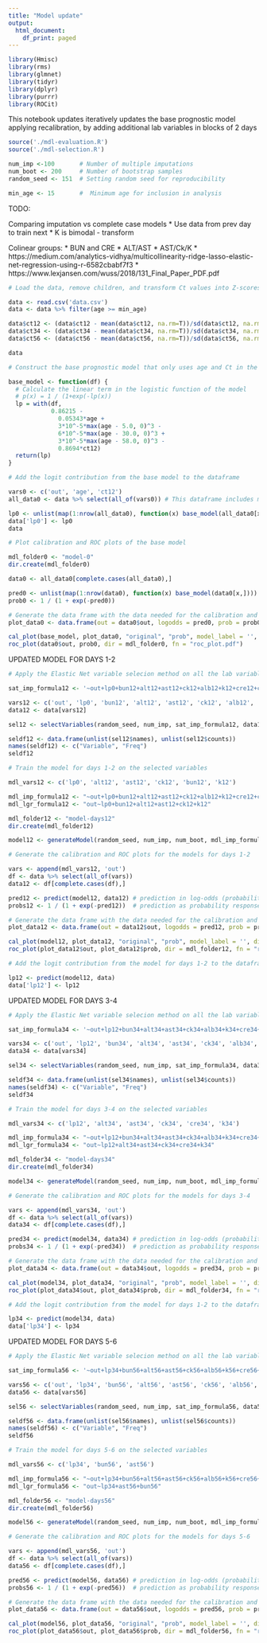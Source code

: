 ```yaml
---
title: "Model update"
output:
  html_document:
    df_print: paged
---
```


```r
library(Hmisc)
library(rms)
library(glmnet)
library(tidyr)
library(dplyr)
library(purrr)
library(ROCit)
```

This notebook updates iteratively updates the base prognostic model applying recalibration, by adding additional lab variables in blocks of 2 days

```r
source('./mdl-evaluation.R')
source('./mdl-selection.R')

num_imp <-100       # Number of multiple imputations
num_boot <- 200     # Number of bootstrap samples
random_seed <- 151  # Setting random seed for reproducibility

min_age <- 15       #  Minimum age for inclusion in analysis
```

TODO:

Comparing imputation vs complete case models
* Use data from prev day to train next
* K is bimodal - transform


Colinear groups:
  * BUN and CRE
  * ALT/AST 
  * AST/Ck/K
  * https://medium.com/analytics-vidhya/multicollinearity-ridge-lasso-elastic-net-regression-using-r-6582cbabf7f3
  * https://www.lexjansen.com/wuss/2018/131_Final_Paper_PDF.pdf


```r
# Load the data, remove children, and transform Ct values into Z-scores

data <- read.csv('data.csv')
data <- data %>% filter(age >= min_age)

data$ct12 <- (data$ct12 - mean(data$ct12, na.rm=T))/sd(data$ct12, na.rm=T)
data$ct34 <- (data$ct34 - mean(data$ct34, na.rm=T))/sd(data$ct34, na.rm=T)
data$ct56 <- (data$ct56 - mean(data$ct56, na.rm=T))/sd(data$ct56, na.rm=T)

data
```

```r
# Construct the base prognostic model that only uses age and Ct in the first 48 hours

base_model <- function(df) {
  # Calculate the linear term in the logistic function of the model
  # p(x) = 1 / (1+exp(-lp(x))
  lp = with(df, 
            0.86215 - 
              0.05343*age + 
              3*10^-5*max(age - 5.0, 0)^3 - 
              6*10^-5*max(age - 30.0, 0)^3 + 
              3*10^-5*max(age - 58.0, 0)^3 - 
              0.8694*ct12)
  return(lp)
}
```

```r
# Add the logit contribution from the base model to the dataframe

vars0 <- c('out', 'age', 'ct12')
all_data0 <- data %>% select(all_of(vars0)) # This dataframe includes missing entries

lp0 <- unlist(map(1:nrow(all_data0), function(x) base_model(all_data0[x,])))
data['lp0'] <- lp0
data
```


```r
# Plot calibration and ROC plots of the base model

mdl_folder0 <- "model-0"
dir.create(mdl_folder0)

data0 <- all_data0[complete.cases(all_data0),]

pred0 <- unlist(map(1:nrow(data0), function(x) base_model(data0[x,]))) # prediction in log-odds (probabilities on logit scale)
prob0 <- 1 / (1 + exp(-pred0))                                         # prediction as probability response

# Generate the data frame with the data needed for the calibration and ROC plots
plot_data0 <- data.frame(out = data0$out, logodds = pred0, prob = prob0)

cal_plot(base_model, plot_data0, "original", "prob", model_label = '', dir = mdl_folder0, fn = "cal_plot.pdf")
roc_plot(data0$out, prob0, dir = mdl_folder0, fn = "roc_plot.pdf")
```

UPDATED MODEL FOR DAYS 1-2

```r
# Apply the Elastic Net variable selecion method on all the lab variables available for days 1-2

sat_imp_formula12 <- '~out+lp0+bun12+alt12+ast12+ck12+alb12+k12+cre12+crp12'

vars12 <- c('out', 'lp0', 'bun12', 'alt12', 'ast12', 'ck12', 'alb12', 'k12', 'cre12', 'crp12')
data12 <- data[vars12]

sel12 <- selectVariables(random_seed, num_imp, sat_imp_formula12, data12, TRUE)

seldf12 <- data.frame(unlist(sel12$names), unlist(sel12$counts))
names(seldf12) <- c("Variable", "Freq")
seldf12
```

```r
# Train the model for days 1-2 on the selected variables

mdl_vars12 <- c('lp0', 'alt12', 'ast12', 'ck12', 'bun12', 'k12')

mdl_imp_formula12 <- "~out+lp0+bun12+alt12+ast12+ck12+alb12+k12+cre12+crp12"
mdl_lgr_formula12 <- "out~lp0+bun12+alt12+ast12+ck12+k12"

mdl_folder12 <- "model-days12"
dir.create(mdl_folder12)

model12 <- generateModel(random_seed, num_imp, num_boot, mdl_imp_formula12, mdl_lgr_formula12, data, mdl_vars12, mdl_folder12)
```

```r
# Generate the calibration and ROC plots for the models for days 1-2

vars <- append(mdl_vars12, 'out')
df <- data %>% select(all_of(vars))
data12 <- df[complete.cases(df),]

pred12 <- predict(model12, data12) # prediction in log-odds (probabilities on logit scale)
probs12 <- 1 / (1 + exp(-pred12))  # prediction as probability response

# Generate the data frame with the data needed for the calibration and ROC plots
plot_data12 <- data.frame(out = data12$out, logodds = pred12, prob = probs12)

cal_plot(model12, plot_data12, "original", "prob", model_label = '', dir = mdl_folder12, fn = "cal_plot.pdf")
roc_plot(plot_data12$out, plot_data12$prob, dir = mdl_folder12, fn = "roc_plot.pdf")
```


```r
# Add the logit contribution from the model for days 1-2 to the dataframe

lp12 <- predict(model12, data)
data['lp12'] <- lp12
```

UPDATED MODEL FOR DAYS 3-4

```r
# Apply the Elastic Net variable selecion method on all the lab variables available for days 3-4

sat_imp_formula34 <- '~out+lp12+bun34+alt34+ast34+ck34+alb34+k34+cre34+crp34'

vars34 <- c('out', 'lp12', 'bun34', 'alt34', 'ast34', 'ck34', 'alb34', 'k34', 'cre34', 'crp34')
data34 <- data[vars34]

sel34 <- selectVariables(random_seed, num_imp, sat_imp_formula34, data34, TRUE)

seldf34 <- data.frame(unlist(sel34$names), unlist(sel34$counts))
names(seldf34) <- c("Variable", "Freq")
seldf34
```

```r
# Train the model for days 3-4 on the selected variables

mdl_vars34 <- c('lp12', 'alt34', 'ast34', 'ck34', 'cre34', 'k34')

mdl_imp_formula34 <- "~out+lp12+bun34+alt34+ast34+ck34+alb34+k34+cre34+crp34"
mdl_lgr_formula34 <- "out~lp12+alt34+ast34+ck34+cre34+k34"

mdl_folder34 <- "model-days34"
dir.create(mdl_folder34)

model34 <- generateModel(random_seed, num_imp, num_boot, mdl_imp_formula34, mdl_lgr_formula34, data, mdl_vars34, mdl_folder34)
```

```r
# Generate the calibration and ROC plots for the models for days 3-4

vars <- append(mdl_vars34, 'out')
df <- data %>% select(all_of(vars))
data34 <- df[complete.cases(df),]

pred34 <- predict(model34, data34) # prediction in log-odds (probabilities on logit scale)
probs34 <- 1 / (1 + exp(-pred34))  # prediction as probability response

# Generate the data frame with the data needed for the calibration and ROC plots
plot_data34 <- data.frame(out = data34$out, logodds = pred34, prob = probs34)

cal_plot(model34, plot_data34, "original", "prob", model_label = '', dir = mdl_folder34, fn = "cal_plot.pdf")
roc_plot(plot_data34$out, plot_data34$prob, dir = mdl_folder34, fn = "roc_plot.pdf")
```

```r
# Add the logit contribution from the model for days 1-2 to the dataframe

lp34 <- predict(model34, data)
data['lp34'] <- lp34
```

UPDATED MODEL FOR DAYS 5-6

```r
# Apply the Elastic Net variable selecion method on all the lab variables available for days 5-6

sat_imp_formula56 <- '~out+lp34+bun56+alt56+ast56+ck56+alb56+k56+cre56+crp56'

vars56 <- c('out', 'lp34', 'bun56', 'alt56', 'ast56', 'ck56', 'alb56', 'k56', 'cre56', 'crp56')
data56 <- data[vars56]

sel56 <- selectVariables(random_seed, num_imp, sat_imp_formula56, data56, TRUE)

seldf56 <- data.frame(unlist(sel56$names), unlist(sel56$counts))
names(seldf56) <- c("Variable", "Freq")
seldf56
```

```r
# Train the model for days 5-6 on the selected variables

mdl_vars56 <- c('lp34', 'bun56', 'ast56')

mdl_imp_formula56 <- "~out+lp34+bun56+alt56+ast56+ck56+alb56+k56+cre56+crp56"
mdl_lgr_formula56 <- "out~lp34+ast56+bun56"

mdl_folder56 <- "model-days56"
dir.create(mdl_folder56)

model56 <- generateModel(random_seed, num_imp, num_boot, mdl_imp_formula56, mdl_lgr_formula56, data, mdl_vars56, mdl_folder56)
```

```r
# Generate the calibration and ROC plots for the models for days 5-6

vars <- append(mdl_vars56, 'out')
df <- data %>% select(all_of(vars))
data56 <- df[complete.cases(df),]

pred56 <- predict(model56, data56) # prediction in log-odds (probabilities on logit scale)
probs56 <- 1 / (1 + exp(-pred56))  # prediction as probability response

# Generate the data frame with the data needed for the calibration and ROC plots
plot_data56 <- data.frame(out = data56$out, logodds = pred56, prob = probs56)

cal_plot(model56, plot_data56, "original", "prob", model_label = '', dir = mdl_folder56, fn = "cal_plot.pdf")
roc_plot(plot_data56$out, plot_data56$prob, dir = mdl_folder56, fn = "roc_plot.pdf")
```